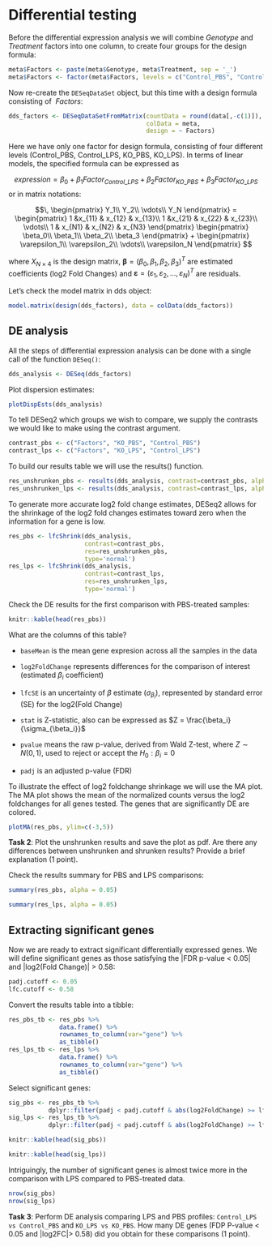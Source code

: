 # Differential testing

Before the differential expression analysis we will combine $Genotype$ and $Treatment$ factors into one column, to create four groups for the design formula:

```r
meta$Factors <- paste(meta$Genotype, meta$Treatment, sep = '_')
meta$Factors <- factor(meta$Factors, levels = c("Control_PBS", "Control_LPS", "KO_PBS", "KO_LPS"))
```

Now re-create the `DESeqDataSet` object, but this time with a design formula consisting of $~Factors$:

```r
dds_factors <- DESeqDataSetFromMatrix(countData = round(data[,-c(1)]), 
                                      colData = meta, 
                                      design = ~ Factors)
```

Here we have only one factor for design formula, consisting of four different levels (Control_PBS, Control_LPS, KO_PBS, KO_LPS). In terms of linear models, the specified formula can be expressed as

$$expression = \beta_0 + \beta_1 Factor_{Control\_LPS} + \beta_2 Factor_{KO\_PBS} + \beta_3 Factor_{KO\_LPS}$$
or in matrix notations: 

$$\,
\begin{pmatrix}
Y_1\\
Y_2\\
\vdots\\
Y_N
\end{pmatrix} = 
\begin{pmatrix}
1 &x_{11} & x_{12} & x_{13}\\
1 &x_{21} & x_{22} & x_{23}\\
\vdots\\
1 & x_{N1} & x_{N2} & x_{N3}
\end{pmatrix}
\begin{pmatrix}
\beta_0\\
\beta_1\\
\beta_2\\
\beta_3
\end{pmatrix} +
\begin{pmatrix}
\varepsilon_1\\
\varepsilon_2\\
\vdots\\
\varepsilon_N
\end{pmatrix}
$$

where $X_{N\times4}$ is the design matrix, $\mathbf{\beta} = (\beta_0, \beta_1, \beta_2, \beta_3)^T$ are estimated coefficients (log2 Fold Changes) and $\mathbf{\varepsilon} = (\varepsilon_1, \varepsilon_2, ..., \varepsilon_N)^T$ are residuals.


Let's check the model matrix in dds object:
```r
model.matrix(design(dds_factors), data = colData(dds_factors))
```


## DE analysis

All the steps of differential expression analysis can be done with a single call of the function `DESeq()`:

```r
dds_analysis <- DESeq(dds_factors)
```

Plot dispersion estimates:

```r
plotDispEsts(dds_analysis)
```

To tell DESeq2 which groups we wish to compare, we supply the contrasts we would like to make using the contrast argument.

```r
contrast_pbs <- c("Factors", "KO_PBS", "Control_PBS")
contrast_lps <- c("Factors", "KO_LPS", "Control_LPS")
```

To build our results table we will use the results() function.

```r
res_unshrunken_pbs <- results(dds_analysis, contrast=contrast_pbs, alpha = 0.05)
res_unshrunken_lps <- results(dds_analysis, contrast=contrast_lps, alpha = 0.05)
```

To generate more accurate log2 fold change estimates, DESeq2 allows for the shrinkage of the log2 fold changes estimates toward zero when the information for a gene is low.

```r
res_pbs <- lfcShrink(dds_analysis, 
                     contrast=contrast_pbs, 
                     res=res_unshrunken_pbs, 
                     type='normal')
res_lps <- lfcShrink(dds_analysis, 
                     contrast=contrast_lps, 
                     res=res_unshrunken_lps, 
                     type='normal')
```

Check the DE results for the first comparison with PBS-treated samples:
```r
knitr::kable(head(res_pbs))
```
What are the columns of this table?

* `baseMean` is the mean gene expresion across all the samples in the data

* `log2FoldChange` represents differences for the comparison of interest (estimated $\beta_i$ coefficient)

* `lfcSE`	is an uncertainty of $\beta$ estimate ($\sigma_{\beta_i}$), represented by standard error (SE) for the log2(Fold Change) 

* `stat` is Z-statistic, also can be expressed as $Z = \frac{\beta_i}{\sigma_{\beta_i}}$

* `pvalue` means the raw p-value, derived from Wald Z-test, where $Z \sim N(0, 1)$,
 used to reject or accept the $H_0: \beta_i = 0$

* `padj` is an adjusted p-value (FDR)


To illustrate the effect of log2 foldchange shrinkage we will use the MA plot. The MA plot shows the mean of the normalized counts versus the log2 foldchanges for all genes tested. The genes that are significantly DE are colored.

```r
plotMA(res_pbs, ylim=c(-3,5))
```

::: design
**Task 2**: Plot the unshrunken results and save the plot as pdf. Are there any differences between unshrunken and shrunken results? Provide a brief explanation (1 point).
:::

Check the results summary for PBS and LPS comparisons:

```r
summary(res_pbs, alpha = 0.05)
```

```r
summary(res_lps, alpha = 0.05)
```


## Extracting significant genes

Now we are ready to extract significant differentially expressed genes. We will define significant genes as those satisfying the \|FDR p-value \< 0.05\| and \|log2(Fold Change)\| \> 0.58:

```r
padj.cutoff <- 0.05
lfc.cutoff <- 0.58
```

Convert the results table into a tibble:

```r
res_pbs_tb <- res_pbs %>% 
              data.frame() %>% 
              rownames_to_column(var="gene") %>% 
              as_tibble()
res_lps_tb <- res_lps %>% 
              data.frame() %>% 
              rownames_to_column(var="gene") %>% 
              as_tibble()
```

Select significant genes:

```r
sig_pbs <- res_pbs_tb %>% 
           dplyr::filter(padj < padj.cutoff & abs(log2FoldChange) >= lfc.cutoff)
sig_lps <- res_lps_tb %>% 
           dplyr::filter(padj < padj.cutoff & abs(log2FoldChange) >= lfc.cutoff)
```

```r
knitr::kable(head(sig_pbs))
```

```r
knitr::kable(head(sig_lps))
```

Intriguingly, the number of significant genes is almost twice more in the comparison with LPS compared to PBS-treated data.

```r
nrow(sig_pbs)
nrow(sig_lps)
```

::: design
**Task 3**: Perform DE analysis comparing LPS and PBS profiles: `Control_LPS vs Control_PBS` and `KO_LPS vs KO_PBS`. How many DE genes (FDP P-value < 0.05 and |log2FC|> 0.58) did you obtain for these comparisons (1 point).
:::

